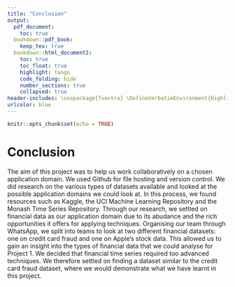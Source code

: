 ---
title: "Conclusion"
output:
  pdf_document:
    toc: true
  bookdown::pdf_book:
    keep_tex: true
  bookdown::html_document2:
    toc: true
    toc_float: true
    highlight: tango
    code_folding: hide
    number_sections: true
    collapsed: true
header-includes: \usepackage{fvextra} \DefineVerbatimEnvironment{Highlighting}{Verbatim}{breaklines,commandchars=\\\{\}}
urlcolor: blue
---


```{r setup, include=FALSE}
knitr::opts_chunk$set(echo = TRUE)
```
# Conclusion

The aim of this project was to help us work collaboratively 
on a chosen application domain. We used Github for file hosting and version control.
We did research on the various types of datasets available and looked at the possible application domains we could look at.
In this process, we found resources such as Kaggle, the UCI Machine Learning Repository and the Monash Time Series Repository.
Through our research, we settled on financial data as our application domain due to its abudance and the rich opportunities it offers for applying techniques.
Organising our team through WhatsApp, we split into teams to look at two different financial datasets: one on credit card fraud and one on Apple's stock data.
This allowed us to gain an insight into the types of financial data that we could analyse for Project 1. We decided that financial time series required too advanced
techniques. We therefore settled on finding a dataset similar to the credit card fraud dataset, where we would demonstrate what we have learnt in this project.
